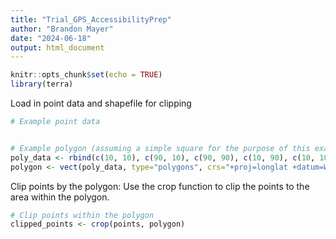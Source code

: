 ```yaml
---
title: "Trial_GPS_AccessibilityPrep"
author: "Brandon Mayer"
date: "2024-06-18"
output: html_document
---
```


```r
knitr::opts_chunk$set(echo = TRUE)
library(terra)
```

Load in point data and shapefile for clipping
```r
# Example point data


# Example polygon (assuming a simple square for the purpose of this example)
poly_data <- rbind(c(10, 10), c(90, 10), c(90, 90), c(10, 90), c(10, 10))
polygon <- vect(poly_data, type="polygons", crs="+proj=longlat +datum=WGS84")
```

Clip points by the polygon:
Use the crop function to clip the points to the area within the polygon.
```r
# Clip points within the polygon
clipped_points <- crop(points, polygon)
```

